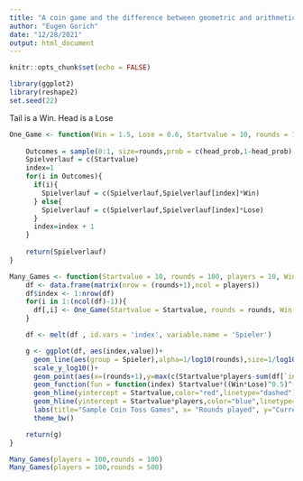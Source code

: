 ```yaml
---
title: "A coin game and the difference between geometric and arithmetic mean"
author: "Eugen Gorich"
date: "12/28/2021"
output: html_document
---
```


```r
knitr::opts_chunk$set(echo = FALSE)

library(ggplot2)
library(reshape2)
set.seed(22)
```

Tail is a Win. Head is a Lose
```r
One_Game <- function(Win = 1.5, Lose = 0.6, Startvalue = 10, rounds = 100,head_prob = 0.5){
    
    Outcomes = sample(0:1, size=rounds,prob = c(head_prob,1-head_prob),replace = TRUE)
    Spielverlauf = c(Startvalue)
    index=1
    for(i in Outcomes){
      if(i){
        Spielverlauf = c(Spielverlauf,Spielverlauf[index]*Win)
      } else{
        Spielverlauf = c(Spielverlauf,Spielverlauf[index]*Lose)
      }
      index=index + 1
    }
    
    return(Spielverlauf)
}
```


```r
Many_Games <- function(Startvalue = 10, rounds = 100, players = 10, Win = 1.5, Lose = 0.6, ...){
    df <- data.frame(matrix(nrow = (rounds+1),ncol = players))
    df$index <- 1:nrow(df)
    for(i in 1:(ncol(df)-1)){
      df[,i] <- One_Game(Startvalue = Startvalue, rounds = rounds, Win = Win, Lose = Lose, ...)
    }

    df <- melt(df , id.vars = 'index', variable.name = 'Spieler')

    g <- ggplot(df, aes(index,value))+ 
      geom_line(aes(group = Spieler),alpha=1/log10(rounds),size=1/log10(players))+
      scale_y_log10()+
      geom_point(aes(x=(rounds+1),y=max(c(Startvalue*players-sum(df[`index`==(rounds+1),"value"])),0)),color="green")+
      geom_function(fun = function(index) Startvalue*((Win*Lose)^0.5)^(index-1),color="pink")+
      geom_hline(yintercept = Startvalue,color="red",linetype="dashed")+
      geom_hline(yintercept = Startvalue*players,color="blue",linetype="dotdash")+
      labs(title="Sample Coin Toss Games", x= "Rounds played", y="Current score")+
      theme_bw()

    return(g)
}
```


```r
Many_Games(players = 100,rounds = 100)
Many_Games(players = 100,rounds = 500)
```













